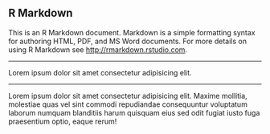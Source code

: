 ## R Markdown

This is an R Markdown document. Markdown is a simple formatting syntax for authoring HTML, PDF, and MS Word documents. For more details on using R Markdown see <http://rmarkdown.rstudio.com>.

---

Lorem ipsum dolor sit amet consectetur adipisicing elit.

---

Lorem ipsum dolor sit amet consectetur adipisicing elit. Maxime mollitia,
molestiae quas vel sint commodi repudiandae consequuntur voluptatum laborum
numquam blanditiis harum quisquam eius sed odit fugiat iusto fuga praesentium
optio, eaque rerum!
